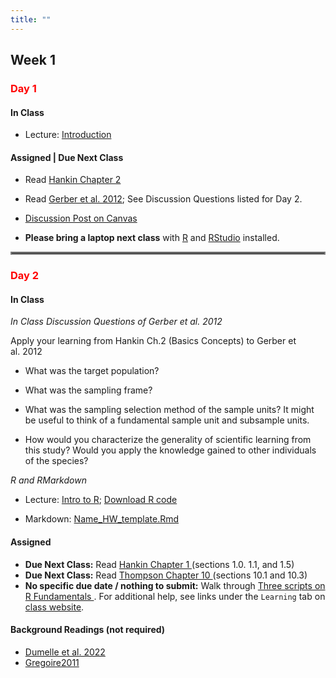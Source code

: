 ```yaml
---
title: ""
---
```


## Week 1

### [Day 1]{style="color:red;"}

#### **In Class**

-   Lecture: <a href="/FW552/Introduction.qmd">Introduction</a>

#### **Assigned | Due Next Class**

  - Read <a href="/readings552/Hankin Chapter 2.pdf">Hankin Chapter 2</a>
  - Read <a href="/readings552/Gerber et al. 2012.pdf">Gerber et al. 2012</a>; See Discussion Questions listed for Day 2.
  - [Discussion Post on Canvas](https://colostate.instructure.com/courses/212614/discussion_topics/2205317)


- **Please bring a laptop next class** with [R](https://www.r-project.org/) and [RStudio](https://posit.co/download/rstudio-desktop/) installed.

<hr style="border:2px solid gray">

### [Day 2]{style="color:red;"}

#### **In Class**

*In Class Discussion Questions of Gerber et al. 2012*

Apply your learning from Hankin Ch.2 (Basics Concepts) to Gerber et al. 2012

 - What was the target population?

 - What was the sampling frame?
 
 - What was the sampling selection method of the sample units? It might be useful to think of a fundamental sample unit and subsample units.
 
 - How would you characterize the generality of scientific learning from this study? Would you apply the knowledge gained to other individuals of the species?

*R and RMarkdown*

- Lecture: <a href="/FW552/IntroR.qmd">Intro to R</a>; <a href="/FW552/IntroR.R">Download R code</a>

- Markdown: <a href="/classfiles552/Name_HW_template.Rmd" download>Name_HW_template.Rmd</a>


#### **Assigned**

- **Due Next Class:** Read <a href="/readings552/Hankin Chapter 1.pdf">Hankin Chapter 1 </a>(sections 1.0. 1.1, and 1.5)
- **Due Next Class:** Read <a href="/readings552/Thompson Chapter 10.pdf">Thompson Chapter 10 </a> (sections 10.1 and 10.3) 
- **No specific due date / nothing to submit:** Walk through <a href="/classfiles552/R.Fundamentals.zip">Three scripts on R Fundamentals </a>. For additional help, see links under the `Learning` tab on <a href="https://bgerber123.github.io/FW552/">class website</a>. 



#### **Background Readings (not required)**

  - <a href="/readings552/Dumelle et al. 2022.pdf">Dumelle et al. 2022 </a> 
  - <a href="/readings552/Gregoire2011.pdf">Gregoire2011 </a> 


